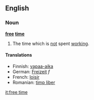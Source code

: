 ==English==

===Noun===
'''[[free]] [[time]]'''

# The time which is [[not]] spent [[work]]ing.

====Translations====

*Finnish: [[vapaa-aika]]
*German: [[Freizeit]] ''f''
*French: [[loisir]]
*Romanian: [[timp liber]]

[[it:free time]]